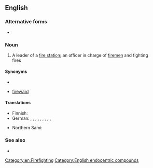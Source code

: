 ==English==

===Alternative forms===
* {{l|en|firechief}}

===Noun===
{{en-noun}}
# A leader of a [[fire station]]; an officer in charge of [[fireman|firemen]] and fighting fires

====Synonyms====
* {{l|en|fire marshal}}
* {{qualifier|obsolete}} [[fireward]]

====Translations====
{{trans-top|leader of a fire department}}
* Finnish: {{t|fi|palopäällikkö}}
* German: {{t+|de|Brandmeister|m}}, {{t|de|Brandmeisterin|f}}, {{t|de|Feuerwehrchef|m}}, {{t|de|Feuerwehrchefin|f}}, {{t|de|Feuerwehrhauptmann|f}}, {{t|de|Feuerwehrhauptfrau|f}}, {{t|de|Kreisbrandmeister|m}} {{qualifier|district}}, {{t|de|Kreisbrandmeisterin|f}} {{qualifier|district}}, {{t|de|Stadtbrandmeister|m}} {{qualifier|municipal}}, {{t|de|Stadtbrandmeisterin|f}} {{qualifier|municipal}}
{{trans-mid}}
* Northern Sami: {{t|se|buollinhoavda}}
{{trans-bottom}}

===See also===
* {{l|en|fire inspector}}

[[Category:en:Firefighting]]
[[Category:English endocentric compounds]]